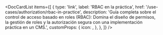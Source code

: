 
<DocCardList
  items={[
    {
      type: 'link',
      label: 'RBAC en la práctica',
      href: '/use-cases/authorization/rbac-in-practice',
      description:
        'Guía completa sobre el control de acceso basado en roles (RBAC): Domina el diseño de permisos, la gestión de roles y la autorización segura con una implementación práctica en un CMS.',
      customProps: {
        icon: <AuthorizationIcon />,
      },
    },
  ]}
/>
